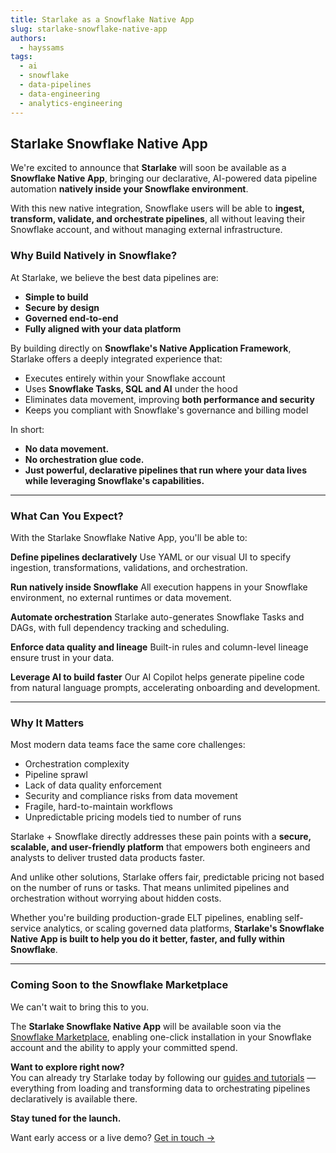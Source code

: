 ```yaml
---
title: Starlake as a Snowflake Native App
slug: starlake-snowflake-native-app
authors:
  - hayssams
tags:
  - ai
  - snowflake
  - data-pipelines
  - data-engineering
  - analytics-engineering
---
```


## **Starlake Snowflake Native App**

We're excited to announce that **Starlake** will soon be available as a **Snowflake Native App**, bringing our declarative, AI-powered data pipeline automation **natively inside your Snowflake environment**.

With this new native integration, Snowflake users will be able to **ingest, transform, validate, and orchestrate pipelines**, all without leaving their Snowflake account, and without managing external infrastructure.


### **Why Build Natively in Snowflake?**

At Starlake, we believe the best data pipelines are:

* **Simple to build**
* **Secure by design**
* **Governed end-to-end**
* **Fully aligned with your data platform**

By building directly on **Snowflake's Native Application Framework**, Starlake offers a deeply integrated experience that:


* Executes entirely within your Snowflake account
* Uses **Snowflake Tasks, SQL and AI** under the hood
* Eliminates data movement, improving **both performance and security**
* Keeps you compliant with Snowflake's governance and billing model

In short: 

* **No data movement.**
* **No orchestration glue code.**
* **Just powerful, declarative pipelines that run where your data lives while leveraging Snowflake's capabilities.**


---


### **What Can You Expect?**

With the Starlake Snowflake Native App, you'll be able to:

**Define pipelines declaratively** Use YAML or our visual UI to specify ingestion, transformations, validations, and orchestration.

**Run natively inside Snowflake** All execution happens in your Snowflake environment, no external runtimes or data movement.

**Automate orchestration** Starlake auto-generates Snowflake Tasks and DAGs, with full dependency tracking and scheduling.

**Enforce data quality and lineage** Built-in rules and column-level lineage ensure trust in your data.

**Leverage AI to build faster** Our AI Copilot helps generate pipeline code from natural language prompts, accelerating onboarding and development.


---


### **Why It Matters**

Most modern data teams face the same core challenges:

* Orchestration complexity
* Pipeline sprawl
* Lack of data quality enforcement
* Security and compliance risks from data movement
* Fragile, hard-to-maintain workflows
* Unpredictable pricing models tied to number of runs

Starlake + Snowflake directly addresses these pain points with a **secure, scalable, and user-friendly platform** that empowers both engineers and analysts to deliver trusted data products faster.

And unlike other solutions, Starlake offers fair, predictable pricing not based on the number of runs or tasks. That means unlimited pipelines and orchestration without worrying about hidden costs.

Whether you're building production-grade ELT pipelines, enabling self-service analytics, or scaling governed data platforms, **Starlake's Snowflake Native App is built to help you do it better, faster, and fully within Snowflake**.


---

### **Coming Soon to the Snowflake Marketplace**

We can't wait to bring this to you.

The **Starlake Snowflake Native App** will be available soon via the [Snowflake Marketplace](https://www.snowflake.com/marketplace/), enabling one-click installation in your Snowflake account and the ability to apply your committed spend.

**Want to explore right now?**  
You can already try Starlake today by following our [guides and tutorials](https://docs.starlake.ai/guides) — everything from loading and transforming data to orchestrating pipelines declaratively is available there.

**Stay tuned for the launch.**

Want early access or a live demo? [Get in touch →](https://starlake.ai/)